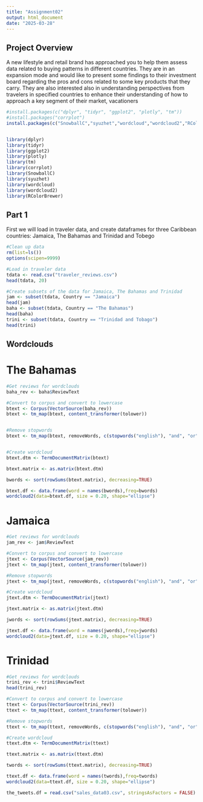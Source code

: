 ```yaml
---
title: "Assignment02"
output: html_document
date: "2025-03-28"
---
```


## Project Overview

A new lifestyle and retail brand has approached you to help them assess data related to buying patterns
in different countries. They are in an expansion mode and would like to present some findings to their
investment board regarding the pros and cons related to some key products that they carry. They are
also interested also in understanding perspectives from travelers in specified countries to enhance their
understanding of how to approach a key segment of their market, vacationers

```r
#install.packages(c("dplyr", "tidyr", "ggplot2", "plotly", "tm"))
#install.packages("corrplot")
install.packages(c("SnowballC","syuzhet","wordcloud","wordcloud2","RColorBrewer"))


library(dplyr)
library(tidyr)
library(ggplot2)
library(plotly)
library(tm)
library(corrplot)
library(SnowballC)
library(syuzhet)
library(wordcloud)
library(wordcloud2)
library(RColorBrewer)


```
## Part 1

First we will load in traveler data, and create dataframes for three Caribbean countries: Jamaica, The Bahamas and Trinidad and Tobego
```r

#Clean up data
rm(list=ls())
options(scipen=9999)

#Load in traveler data
tdata <- read.csv("traveler_reviews.csv")
head(tdata, 20)

#Create subsets of the data for Jamaica, The Bahamas and Trinidad
jam <- subset(tdata, Country == "Jamaica")
head(jam)
baha <- subset(tdata, Country == "The Bahamas")
head(baha)
trini <- subset(tdata, Country == "Trinidad and Tobago")
head(trini)
```
## Wordclouds

# The Bahamas
```r
#Get reviews for wordclouds
baha_rev <- baha$ReviewText

#Convert to corpus and convert to lowercase
btext <- Corpus(VectorSource(baha_rev))
btext <- tm_map(btext, content_transformer(tolower))


#Remove stopwords
btext <- tm_map(btext, removeWords, c(stopwords("english"), "and", "or"))


#Create wordcloud
btext.dtm <- TermDocumentMatrix(btext)

btext.matrix <- as.matrix(btext.dtm)

bwords <- sort(rowSums(btext.matrix), decreasing=TRUE)

btext.df <- data.frame(word = names(bwords),freq=bwords)
wordcloud2(data=btext.df, size = 0.20, shape="ellipse")

```
# Jamaica 

```r
#Get reviews for wordclouds
jam_rev <- jam$ReviewText

#Convert to corpus and convert to lowercase
jtext <- Corpus(VectorSource(jam_rev))
jtext <- tm_map(jtext, content_transformer(tolower))

#Remove stopwords
jtext <- tm_map(jtext, removeWords, c(stopwords("english"), "and", "or"))

#Create wordcloud
jtext.dtm <- TermDocumentMatrix(jtext)

jtext.matrix <- as.matrix(jtext.dtm)

jwords <- sort(rowSums(jtext.matrix), decreasing=TRUE)

jtext.df <- data.frame(word = names(jwords),freq=jwords)
wordcloud2(data=jtext.df, size = 0.20, shape="ellipse")
```
# Trinidad
```r
#Get reviews for wordclouds
trini_rev <- trini$ReviewText
head(trini_rev)

#Convert to corpus and convert to lowercase
ttext <- Corpus(VectorSource(trini_rev))
ttext <- tm_map(ttext, content_transformer(tolower))

#Remove stopwords
ttext <- tm_map(ttext, removeWords, c(stopwords("english"), "and", "or"))

#Create wordcloud
ttext.dtm <- TermDocumentMatrix(ttext)

ttext.matrix <- as.matrix(ttext.dtm)

twords <- sort(rowSums(ttext.matrix), decreasing=TRUE)

ttext.df <- data.frame(word = names(twords),freq=twords)
wordcloud2(data=ttext.df, size = 0.20, shape="ellipse")
```

```r
the_tweets.df = read.csv("sales_data03.csv", stringsAsFactors = FALSE)
```



